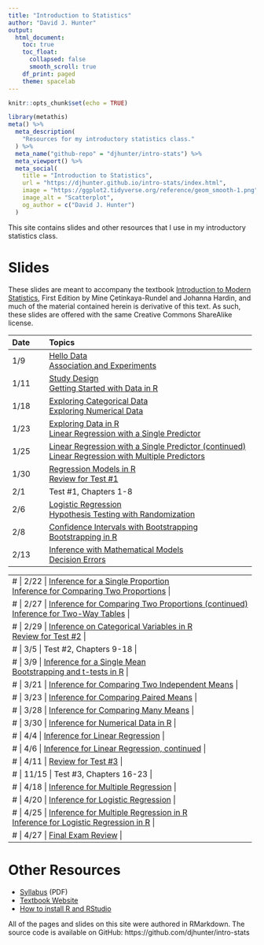 ```yaml
---
title: "Introduction to Statistics"
author: "David J. Hunter"
output:
  html_document:
    toc: true
    toc_float:
      collapsed: false
      smooth_scroll: true
    df_print: paged
    theme: spacelab
---
```


```r
knitr::opts_chunk$set(echo = TRUE)
```

```r
library(metathis)
meta() %>%
  meta_description(
    "Resources for my introductory statistics class."
  ) %>%
  meta_name("github-repo" = "djhunter/intro-stats") %>%
  meta_viewport() %>%
  meta_social(
    title = "Introduction to Statistics",
    url = "https://djhunter.github.io/intro-stats/index.html",
    image = "https://ggplot2.tidyverse.org/reference/geom_smooth-1.png",
    image_alt = "Scatterplot",
    og_author = c("David J. Hunter")
  )
```

This site contains slides and other resources that I use in my introductory statistics class.

# Slides 

These slides are meant to accompany the textbook [Introduction to Modern Statistics](https://openintro-ims.netlify.app/), First Edition by Mine Çetinkaya-Rundel and Johanna Hardin, and much of the material contained herein is derivative of this text. As such, these slides are offered with the same Creative Commons ShareAlike license.

| Date | Topics |
|:---- |:-------------------------- |
| 1/9 | [Hello Data](slides/01-hellodata.html) <br> [Association and Experiments](slides/01b-association.html) |
| 1/11 | [Study Design](slides/02-studydesign.html) <br> [Getting Started with Data in R](slides/03-intro_data_R.html) |
| 1/18 | [Exploring Categorical Data](slides/04-catdata.html) <br> [Exploring Numerical Data](slides/05-numdata.html) |
| 1/23 | [Exploring Data in R](slides/06b-explore_data_R.html) <br> [Linear Regression with a Single Predictor](slides/07a-lin_regression.html) |
| 1/25 | [Linear Regression with a Single Predictor (continued)](slides/07a-lin_regression.html#/least-squares-regression) <br> [Linear Regression with Multiple Predictors](slides/08-multi_regression.html) |
| 1/30 | [Regression Models in R](slides/8b-regression_R.html) <br> [Review for Test #1](slides/08c-test1review.html) |
| 2/1 | Test #1, Chapters 1-8 |
| 2/6 | [Logistic Regression](slides/09-logit_regression.html) <br> [Hypothesis Testing with Randomization](slides/11-hypoth_random.html)  |
| 2/8 | [Confidence Intervals with Bootstrapping](slides/12-bootstrap_ci.html) <br> [Bootstrapping in R](slides/12b-bootstrap_ci_R.html)
| 2/13 | [Inference with Mathematical Models](slides/13-math_models.html) <br> [Decision Errors](slides/14-decision_errors.html) |

---
# | 2/22 | [Inference for a Single Proportion](slides/16-infer_1prop.html) <br> [Inference for Comparing Two Proportions](slides/17-infer_2prop.html) |
# | 2/27 | [Inference for Comparing Two Proportions (continued)](slides/17-infer_2prop.html) <br> [Inference for Two-Way Tables](slides/18-infer_chisquare.html) |
# | 2/29 | [Inference on Categorical Variables in R](slides/18a-infer_cat_R.html) <br> [Review for Test #2](slides/18c-test2review.html) |
# | 3/5 | Test #2, Chapters 9-18 |
# | 3/9 |  [Inference for a Single Mean](slides/19-infer_onemean.html) <br> [Bootstrapping and t-tests in R](slides/19b-onemean_R.html) |
# | 3/21 | [Inference for Comparing Two Independent Means](slides/20-infer_twomean.html) |
# | 3/23 | [Inference for Comparing Paired Means](slides/21-infer_pairedmean.html) |
# | 3/28 | [Inference for Comparing Many Means](slides/22-infer_manymeans.html) |
# | 3/30 | [Inference for Numerical Data in R](slides/23b-num_infer_R.html) |
# | 4/4 | [Inference for Linear Regression](slides/24-infer_regression.html) |
# | 4/6 | [Inference for Linear Regression, continued](slides/24-infer_regression.html)  |
# | 4/11 | [Review for Test #3](slides/24c-test3review.html) |
# | 11/15 | Test #3, Chapters 16-23 |
# | 4/18 |  [Inference for Multiple Regression](slides/25-infer_multiple.html) |
# | 4/20 | [Inference for Logistic Regression](slides/26-infer_logistic.html) |
# | 4/25 | [Inference for Multiple Regression in R](slides/27-mariokart.html) <br> [Inference for Logistic Regression in R](slides/27b-nbarookies.html) |
# | 4/27 | [Final Exam Review](slides/27c-test4review.html) |
---

# Other Resources

- [Syllabus](syllabus/ma005hunterS24.pdf) (PDF)
- [Textbook Website](https://openintro-ims.netlify.app/)
- [How to install R and RStudio](slides/installRStudio.html)

All of the pages and slides on this site were authored in RMarkdown.  The source code is available on GitHub: https://github.com/djhunter/intro-stats

